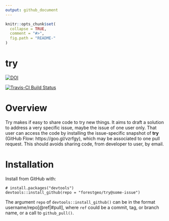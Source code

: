 ```yaml
---
output: github_document
---
```


<!-- Don't edit README.md; instead, edit README.Rmd -->

```r
knitr::opts_chunk$set(
  collapse = TRUE,
  comment = "#>",
  fig.path = "README-"
)
```

# try

[![DOI](https://zenodo.org/badge/78309322.svg)](https://zenodo.org/badge/latestdoi/78309322)

[![Travis-CI Build Status](https://travis-ci.org/maurolepore/try.svg?branch=master)](https://travis-ci.org/maurolepore/try)



# Overview

Try makes if  easy to share code to try new things. It aims to draft a solution to address a very specific issue, maybe the issue of one user only. That user  can access the code by installing the issue-specific snapshot of __try__ (GitHub Flow: https://goo.gl/vzrfgy), which may be associated to one pull request. This should avoids sharing code, from developer to user, by email.



# Installation

Install from GitHub with:

```
# install.packages("devtools")
devtools::install_github(repo = "forestgeo/try@some-issue")
```

The argument `repo` of `devtools::install_github()` can be in the format username/repo[@ref|#pull], where `ref` could be a commit, tag, or branch name, or a call to `github_pull()`.
